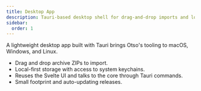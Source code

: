```yaml
---
title: Desktop App
description: Tauri-based desktop shell for drag-and-drop imports and local control.
sidebar:
  order: 1
---
```


A lightweight desktop app built with Tauri brings Otso's tooling to macOS, Windows, and Linux.

- Drag and drop archive ZIPs to import.
- Local-first storage with access to system keychains.
- Reuses the Svelte UI and talks to the core through Tauri commands.
- Small footprint and auto-updating releases.
